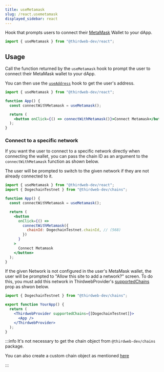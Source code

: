 ```yaml
---
title: useMetamask
slug: /react.usemetamask
displayed_sidebar: react
---
```


Hook that prompts users to connect their [MetaMask](https://metamask.io/) Wallet to your dApp.

```jsx
import { useMetamask } from "@thirdweb-dev/react";
```

## Usage

Call the function returned by the `useMetamask` hook to prompt the user to connect their MetaMask wallet to your dApp.

You can then use the [`useAddress`](/react/react.useAddress) hook to get the user's address.

```jsx
import { useMetamask } from "@thirdweb-dev/react";

function App() {
  const connectWithMetamask = useMetamask();

  return (
    <button onClick={() => connectWithMetamask()}>Connect Metamask</button>
  );
}
```

### Connect to a specific network

If you want the user to connect to a specific network directly when connecting the wallet, you can pass the chain ID as an argument to the `connectWithMetamask` function as shown below.

The user will be prompted to switch to the given network if they are not already connected to it.

```jsx
import { useMetamask } from "@thirdweb-dev/react";
import { DogechainTestnet } from "@thirdweb-dev/chains";

function App() {
  const connectWithMetamask = useMetamask();

  return (
    <button
      onClick={() =>
        connectWithMetamask({
          chainId: DogechainTestnet.chainId, // (568)
        })
      }
    >
      Connect Metamask
    </button>
  );
}
```

If the given Network is not configured in the user's MetaMask wallet, the user will be prompted to "Allow this site to add a network?" screen. To do this, you must add this network in ThirdwebProvider's [supportedChains](/react/react.thirdwebprovider#supportedChains) prop as shwon below.

```jsx
import { DogechainTestnet } from "@thirdweb-dev/chains";

export function YourApp() {
  return (
    <ThirdwebProvider supportedChains={[DogechainTestnet]}>
      <App />
    </ThirdwebProvider>
  );
}
```

:::info
It's not necessary to get the chain object from `@thirdweb-dev/chains` package.

You can also create a custom chain object as mentioned [here](/react/react.thirdwebprovider#custom-chains)

:::
